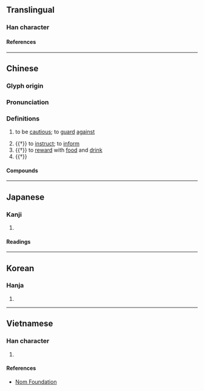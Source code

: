 {{character info}}
==Translingual==

===Han character===
{{Han char|rn=81|rad=比|as=05|sn=9|four=21331|canj=PPPH|ids=⿱比必}}

====References====
{{Han ref|kx=0591.040|dkj=16750|dj=0983.050|hdz=21418.030|uh=6BD6}}

----

==Chinese==
{{zh-forms}}

===Glyph origin===
{{Han etym}}

===Pronunciation===
{{zh-pron
|m=bì
|c=bei3
|mn=pì
|mc=y
|oc=y
|ma=
|cat=v,a
}}

===Definitions===
{{zh-hanzi}}

# {{lb|zh|literary}} to be [[cautious]]; to [[guard]] [[against]]
# {{†}} to [[instruct]]; to [[inform]]
# {{†}} to [[reward]] with [[food]] and [[drink]]
# {{†}} {{zh-alt-form|泌|tr=bì|[[gushing]]; [[flowing]] (of [[spring]] [[water]])}}

====Compounds====
{{zh-der|小毖|劼毖|毖泉|懲前毖後|懲毖|毖祀}}

----

==Japanese==

===Kanji===
{{ja-kanji|grade=|rs=比05}}

# {{rfdef|ja|sort=比05}}

====Readings====
{{ja-readings
|on=ひ
|kun=つつしむ
}}

----

==Korean==

===Hanja===
{{ko-hanja|비}}

# {{rfdef|ko|sort=比05}}

----

==Vietnamese==

===Han character===
{{vi-readings|rs=比05|reading=bí}}

# {{rfdef|vi|sort=比05}}

====References====
* [http://nomfoundation.org/common/nom_details.php?codepoint=6bd6 Nom Foundation]